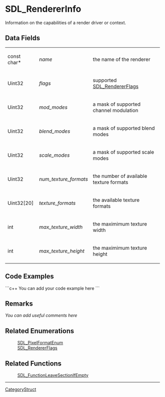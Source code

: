 <!-- pragma section-numbers off -->
<!-- pragma disable-camelcase -->

= SDL_RendererInfo =
Information on the capabilities of a render driver or context.


== Data Fields ==
{|
|const char*
|''name''
|the name of the renderer
|-
|Uint32
|''flags''
|supported [[SDL_RendererFlags]]
|-
|Uint32
|''mod_modes''
|a mask of supported channel modulation
|-
|Uint32
|''blend_modes''
|a mask of supported blend modes
|-
|Uint32
|''scale_modes''
|a mask of supported scale modes
|-
|Uint32
|''num_texture_formats''
|the number of available texture formats
|-
|Uint32[20]
|''texture_formats''
|the available texture formats
|-
|int
|''max_texture_width''
|the maximimum texture width
|-
|int
|''max_texture_height''
|the maximimum texture height
|}

<!-- # Use the following markup to display values on a related function page: <<Include(SDL_RendererInfo, , , from="== Data Fields ==", to="== Code Examples ==")>> -->

== Code Examples ==
```c++
You can add your code example here
```

== Remarks ==
''You can add useful comments here''

== Related Enumerations ==
:[[SDL_PixelFormatEnum]]
:[[SDL_RendererFlags]]

== Related Functions ==
:[[SDL_FunctionLeaveSectionIfEmpty]]

----
[[CategoryStruct]]
